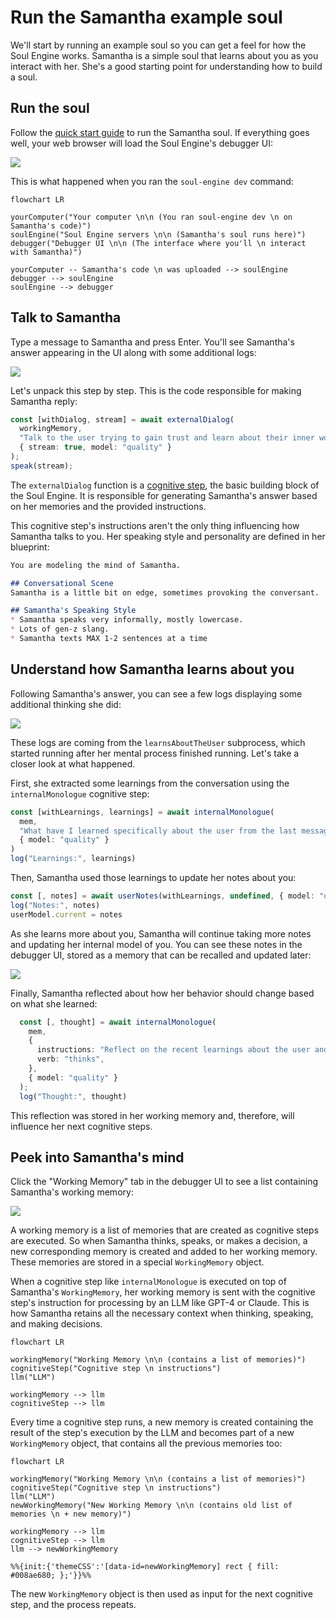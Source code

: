 
# Run the Samantha example soul

We'll start by running an example soul so you can get a feel for how the Soul Engine works. Samantha is a simple soul that learns about you as you interact with her. She's a good starting point for understanding how to build a soul.

## Run the soul

Follow the [quick start guide](/) to run the Samantha soul. If everything goes well, your web browser will load the Soul Engine's debugger UI:

![](/images/guide/run-example-soul/01-debugger-ui.png)

This is what happened when you ran the `soul-engine dev` command:

```mermaid
flowchart LR

yourComputer("Your computer \n\n (You ran soul-engine dev \n on Samantha's code)")
soulEngine("Soul Engine servers \n\n (Samantha's soul runs here)")
debugger("Debugger UI \n\n (The interface where you'll \n interact with Samantha)")

yourComputer -- Samantha's code \n was uploaded --> soulEngine
debugger --> soulEngine
soulEngine --> debugger
```

## Talk to Samantha

Type a message to Samantha and press Enter. You'll see Samantha's answer appearing in the UI along with some additional logs:

![](/images/guide/run-example-soul/02-samantha-replies.png)

Let's unpack this step by step. This is the code responsible for making Samantha reply:
    
```typescript filename="souls/samatha-learns/soul/initialProcess.ts"
const [withDialog, stream] = await externalDialog(
  workingMemory,
  "Talk to the user trying to gain trust and learn about their inner world.",
  { stream: true, model: "quality" }
);
speak(stream);
```

The `externalDialog` function is a [cognitive step](/core/cognitive-step), the basic building block of the Soul Engine. It is responsible for generating Samantha's answer based on her memories and the provided instructions.

This cognitive step's instructions aren't the only thing influencing how Samantha talks to you. Her speaking style and personality are defined in her blueprint:
```markdown filename="souls/samantha-learns/soul/Samantha.md"
You are modeling the mind of Samantha.

## Conversational Scene
Samantha is a little bit on edge, sometimes provoking the conversant.

## Samantha's Speaking Style
* Samantha speaks very informally, mostly lowercase.
* Lots of gen-z slang. 
* Samantha texts MAX 1-2 sentences at a time
```

## Understand how Samantha learns about you

Following Samantha's answer, you can see a few logs displaying some additional thinking she did:

![](/images/guide/run-example-soul/03-samantha-learns.png)

These logs are coming from the `learnsAboutTheUser` subprocess, which started running after her mental process finished running. Let's take a closer look at what happened.

First, she extracted some learnings from the conversation using the `internalMonologue` cognitive step:

```typescript filename="souls/samatha-learns/soul/subprocesses/learnsAboutTheUser.ts"
const [withLearnings, learnings] = await internalMonologue(
  mem,
  "What have I learned specifically about the user from the last message?",
  { model: "quality" }
)
log("Learnings:", learnings)
```

Then, Samantha used those learnings to update her notes about you:

```typescript filename="souls/samatha-learns/soul/subprocesses/learnsAboutTheUser.ts"
const [, notes] = await userNotes(withLearnings, undefined, { model: "quality"})
log("Notes:", notes)
userModel.current = notes
```

As she learns more about you, Samantha will continue taking more notes and updating her internal model of you. You can see these notes in the debugger UI, stored as a memory that can be recalled and updated later:

![](/images/guide/run-example-soul/04-user-notes.png)

Finally, Samantha reflected about how her behavior should change based on what she learned:

```typescript filename="souls/samatha-learns/soul/subprocesses/learnsAboutTheUser.ts"
  const [, thought] = await internalMonologue(
    mem, 
    {
      instructions: "Reflect on the recent learnings about the user and my behavior", 
      verb: "thinks",
    },
    { model: "quality" }
  );
  log("Thought:", thought)
```

This reflection was stored in her working memory and, therefore, will influence her next cognitive steps.

## Peek into Samantha's mind

Click the "Working Memory" tab in the debugger UI to see a list containing Samantha's working memory:

![](/images/guide/run-example-soul/05-working-memory.png)

A working memory is a list of memories that are created as cognitive steps are executed. So when Samantha thinks, speaks, or makes a decision, a new corresponding memory is created and added to her working memory. These memories are stored in a special `WorkingMemory` object.

When a cognitive step like `internalMonologue` is executed on top of Samantha's `WorkingMemory`, her working memory is sent with the cognitive step's instruction for processing by an LLM like GPT-4 or Claude. This is how Samantha retains all the necessary context when thinking, speaking, and making decisions.

```mermaid
flowchart LR

workingMemory("Working Memory \n\n (contains a list of memories)")
cognitiveStep("Cognitive step \n instructions")
llm("LLM")

workingMemory --> llm
cognitiveStep --> llm
```

Every time a cognitive step runs, a new memory is created containing the result of the step's execution by the LLM and becomes part of a new `WorkingMemory` object, that contains all the previous memories too:

```mermaid
flowchart LR

workingMemory("Working Memory \n\n (contains a list of memories)")
cognitiveStep("Cognitive step \n instructions")
llm("LLM")
newWorkingMemory("New Working Memory \n\n (contains old list of memories \n + new memory)")

workingMemory --> llm
cognitiveStep --> llm
llm --> newWorkingMemory

%%{init:{'themeCSS':'[data-id=newWorkingMemory] rect { fill: #008ae680; };'}}%%
```

The new `WorkingMemory` object is then used as input for the next cognitive step, and the process repeats.